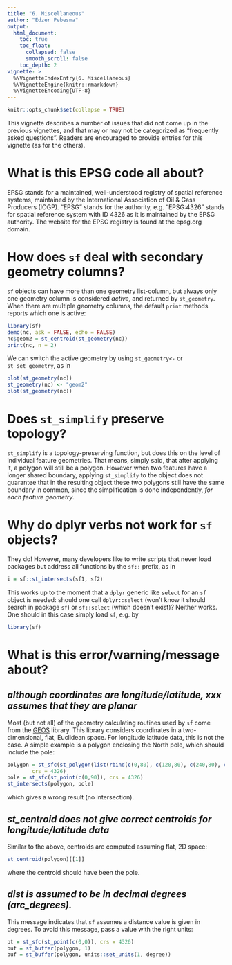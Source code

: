```yaml
---
title: "6. Miscellaneous"
author: "Edzer Pebesma"
output:
  html_document:
    toc: true
    toc_float:
      collapsed: false
      smooth_scroll: false
    toc_depth: 2
vignette: >
  %\VignetteIndexEntry{6. Miscellaneous}
  %\VignetteEngine{knitr::rmarkdown}
  %\VignetteEncoding{UTF-8}
---
```


```r
knitr::opts_chunk$set(collapse = TRUE)
```
This vignette describes a number of issues that did not come up in
the previous vignettes, and that may or may not be categorized as
"frequently asked questions". Readers are encouraged to provide
entries for this vignette (as for the others).

# What is this EPSG code all about?

EPSG stands for a maintained, well-understood registry of spatial
reference systems, maintained by the International Association
of Oil \& Gass Producers (IOGP). "EPSG" stands for the authority,
e.g. "EPSG:4326" stands for spatial reference system with ID 4326
as it is maintained by the EPSG authority. The website for the EPSG
registry is found at the epsg.org domain.

# How does `sf` deal with secondary geometry columns?

`sf` objects can have more than one geometry list-column,
but always only one geometry column is considered _active_,
and returned by `st_geometry`.  When there are multiple
geometry columns, the default `print` methods reports which
one is active:
```r
library(sf)
demo(nc, ask = FALSE, echo = FALSE)
nc$geom2 = st_centroid(st_geometry(nc))
print(nc, n = 2)
```

We can switch the active geometry by using `st_geometry<-` or `st_set_geometry`, as in 
```r
plot(st_geometry(nc))
st_geometry(nc) <- "geom2"
plot(st_geometry(nc))
```

# Does `st_simplify` preserve topology?

`st_simplify` is a topology-preserving function, but does this on the
level of individual feature geometries. That means, simply said, that
after applying it, a polygon will still be a polygon. However when
two features have a longer shared boundary, applying `st_simplify`
to the object does not guarantee that in the resulting object these
two polygons still have the same boundary in common, since the
simplification is done independently, _for each feature geometry_.

# Why do dplyr verbs not work for `sf` objects?

They do! However, many developers like to write scripts that never
load packages but address all functions by the `sf::` prefix, as in
```r
i = sf::st_intersects(sf1, sf2)
```

This works up to the moment that a `dplyr` generic like `select` for an `sf` object
is needed: should one call `dplyr::select` (won't know it should search
in package `sf`) or `sf::select` (which doesn't exist)? Neither works.
One should in this case simply load `sf`, e.g. by
```r
library(sf)
```

# What is this error/warning/message about?

## _although coordinates are longitude/latitude, xxx assumes that they are planar_

Most (but not all) of the geometry calculating routines used by `sf` come from the [GEOS](https://trac.osgeo.org/geos/) library. This library considers coordinates in a two-dimensional, flat, Euclidean space. For longitude latitude data, this is not the case. A simple example is a polygon enclosing the North pole, which should include the pole:
```r
polygon = st_sfc(st_polygon(list(rbind(c(0,80), c(120,80), c(240,80), c(0,80)))), 
		crs = 4326)
pole = st_sfc(st_point(c(0,90)), crs = 4326)
st_intersects(polygon, pole)
```

which gives a wrong result (no intersection).

## _st\_centroid does not give correct centroids for longitude/latitude data_

Similar to the above, centroids are computed assuming flat, 2D space:
```r
st_centroid(polygon)[[1]]
```

where the centroid should have been the pole.

## _dist is assumed to be in decimal degrees (arc\_degrees)._

This message indicates that `sf` assumes a distance value is given in degrees. To avoid this message, pass a value with the right units:
```r
pt = st_sfc(st_point(c(0,0)), crs = 4326)
buf = st_buffer(polygon, 1)
buf = st_buffer(polygon, units::set_units(1, degree))
```

